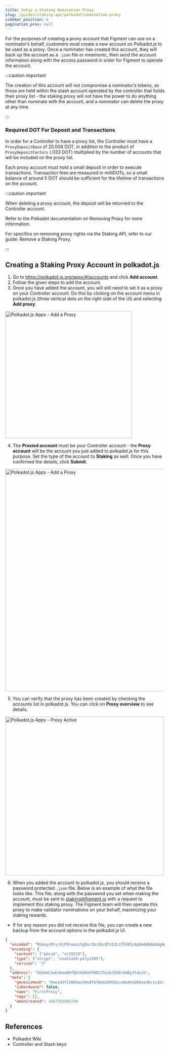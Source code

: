 ```yaml
---
title: Setup a Staking Nomination Proxy
slug: /guides/staking-api/polkadot/nomination-proxy
sidebar_position: 6
pagination_prev: null
---
```



For the purposes of creating a proxy account that Figment can use on a nominator’s
behalf, customers must create a new account on Polkadot.js to be used as a proxy.
Once a nominator has created this account, they will back up the account as a `.json` file
or mnemonic, then send the account information along with the access password in order for
Figment to operate the account.

:::caution important

The creation of this account will not compromise a nominator’s tokens,
as those are held within the stash account operated by the
controller that holds their proxy list - the staking proxy will not have the power to do
anything other than nominate with the account, and a nominator can delete the proxy at
any time.

:::

### Required DOT For Deposit and Transactions

In order for a Controller to have a proxy list, the Controller must have a
`ProxyDepositBase` of 20.008 DOT, in addition to the product of `ProxyDepositFactors` (.033 DOT)
multiplied by the number of accounts that will be included on the proxy list.

Each proxy account must hold a small deposit in order to execute transactions.
Transaction fees are measured in milliDOTs, so a small balance of around 5 DOT should be sufficient for the lifetime of transactions on the account.

:::caution important

When deleting a proxy account, the deposit will be returned to the Controller account.

Refer to the Polkadot documentation on <Link to="https://wiki.polkadot.network/docs/learn-proxies#removing-proxy">Removing Proxy</Link> for more information.

For specifics on removing proxy rights via the Staking API, refer to our guide: <Link to="/guides/staking-api/remove-staking-proxy">Remove a Staking Proxy</Link>.

:::

## Creating a Staking Proxy Account in polkadot.js

1. Go to <Link to="https://polkadot.js.org/apps/#/accounts">https://polkadot.js.org/apps/#/accounts</Link> and click **Add account**.
2. Follow the given steps to add the account.
3. Once you have added the account, you will still need to set it as a proxy on your Controller account. Do this by clicking on the account menu in polkadot.js (three vertical dots on the right side of the UI) and selecting **Add proxy**.

<img
  src={img1}
  width="400"
  className="shadow--tl inline-image"
  alt="Polkadot.js Apps - Add a Proxy"
/>

4. The **Proxied account** must be your Controller account - the **Proxy account** will be the account you just added to polkadot.js for this purpose. Set the type of the account to **Staking** as well. Once you have confirmed the details, click **Submit**.

<img
  src={img2}
  width="700"
  className="shadow--tl inline-image"
  alt="Polkadot.js Apps - Add a Proxy"
/>

5. You can verify that the proxy has been created by checking the accounts list in polkadot.js. You can click on **Proxy overview** to see details.

<img
  src={img3}
  width="500"
  className="shadow--tl inline-image"
  alt="Polkadot.js Apps - Proxy Active"
/>

6. When you added the account to polkadot.js, you should receive a password protected `.json` file. Below is an example of what the file looks like.
   This file, along with the password you set when making the account, must be sent to <Link to="mailto:staking@figment.io">staking@figment.io</Link> with a request to implement this staking proxy. The Figment team will then operate this proxy to make validator nominations on your behalf, maximizing your staking rewards.

- If for any reason you did not receive this file, you can create a new backup from the account options in the polkadot.js UI.

```json
{
  "encoded": "MoAoycMls/0jP8lwaxcSgOoc3b/UEcQTcDJL1TFEB5cAgAAAAQAAAAgAAACWbWFR374N1mmw4l9IOyzSsy/HfBYAqmLKifd4qhfhL89zr1FlNKVAJozgN3Br8eAUjIfF0VcIIjqemCv2PJ3F8IMLaNO2IZ/PNxg3X7VEVdANjBAscAMSmWhLfEQAcqA4vsdsYJo/J1ORV0h0zIetF5WQZ1WaTDAcJLzLXKmEtRweaELSPxVLopKo0l+lHsIyQLS9hCVkTsfdrs6W",
  "encoding": {
    "content": ["pkcs8", "sr25519"],
    "type": ["scrypt", "xsalsa20-poly1305"],
    "version": "3"
  },
  "address": "5Gk6mC1wGsKow9HfQhtkHEmVTH8C2SoJe25G6r6dBy3t4zzh",
  "meta": {
    "genesisHash": "0xe143f23803ac50e8f6f8e62695d1ce9e4e1d68aa36c1cd2cfd15340213f3423e",
    "isHardware": false,
    "name": "FirstProxy",
    "tags": [],
    "whenCreated": 1667583095748
  }
}
```

## References

- <Link to="https://wiki.polkadot.network/docs/">Polkadot Wiki</Link>
- <Link to="https://wiki.polkadot.network/docs/learn-keys#%23%23%22controller%22-and-%22stash%22-keys">
    Controller and Stash keys
  </Link>
